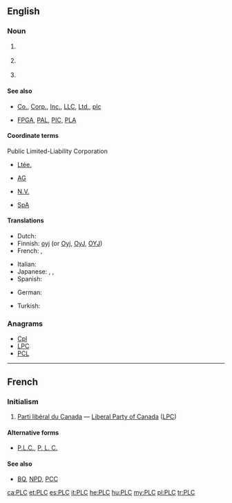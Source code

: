 ==English==
{{wikipedia}}

===Noun===
{{en-noun}}

# {{context|business|lang=en}} {{initialism of|[[public]] [[limited]]-[[liability]] [[company]]/[[corporation]]|lang=en}}
# {{context|communications|lang=en}} {{initialism of|power line communication|lang=en}}
# {{context|electronics|lang=en}} {{initialism of|programmable logic controller|lang=en}}

====See also====
* {{sense|business}} [[Co.]], [[Corp.]], [[Inc.]], [[LLC]], [[Ltd.]], [[plc]]
* {{sense|electronics}} [[FPGA]], [[PAL]], [[PIC]], [[PLA]]

====Coordinate terms====
; Public Limited-Liability Corporation
* {{sense|Canada}} [[Ltée.]] {{qualifier|French}}
* {{sense|Germany}} [[AG]] {{qualifier|German}}
* {{sense|Netherlands}} [[N.V.]] {{qualifier|Dutch}}
* {{sense|Italy}} [[SpA]] {{qualifier|Italian}}

====Translations====
{{trans-top|Abbreviation for Public Limited Liability Corporation}}
* Dutch: {{t|nl|PVBA}}
* Finnish: [[oyj]] (or [[Oyj]], [[OyJ]], [[OYJ]])
* French: {{t|fr|SPRL}}, {{t+|fr|SA}}
{{trans-mid}}
* Italian: {{t|it|SpA}}
* Japanese: {{t|ja|K.K.}}, {{t+|ja|株式会社|tr=kabushikigaisha}}, {{qualifier|literally}}{{t|ja|上場株式会社|tr=jōjōkabushikigaisha}}
* Spanish: {{t|es|S.A.}}
{{trans-bottom}}

{{trans-top|Abbreviation for a programmable logic controller}}
* German: {{t+|de|SPS|f}}
{{trans-mid}}
* Turkish: {{t+|tr|PLC}}
{{trans-bottom}}

===Anagrams===
* [[Cpl#English|Cpl]]
* [[LPC#English|LPC]]
* [[PCL#English|PCL]]

----

==French==

===Initialism===
{{rfc-header|Initialism}}
{{head|fr|initialism|head=[[parti|Parti]] [[libéral]] [[du]] [[Canada]]}}

# {{context|initialism|lang=fr}} {{context|Canada|politics|lang=fr}} [[Parti libéral du Canada]] &mdash; [[Liberal Party of Canada]] ([[LPC]])

====Alternative forms====
* [[P.L.C.]], [[P. L. C.]]

====See also====
* [[BQ]], [[NPD]], [[PCC]]

[[ca:PLC]]
[[et:PLC]]
[[es:PLC]]
[[it:PLC]]
[[he:PLC]]
[[hu:PLC]]
[[my:PLC]]
[[pl:PLC]]
[[tr:PLC]]